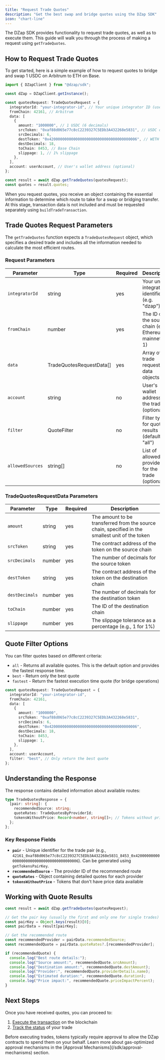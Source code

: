 ```yaml
---
title: "Request Trade Quotes"
description: "Get the best swap and bridge quotes using the DZap SDK"
icon: "chart-line"
---
```


The DZap SDK provides functionality to request trade quotes, as well as to execute them. This guide will walk you through the process of making a request using `getTradeQuotes`.

## How to Request Trade Quotes

To get started, here is a simple example of how to request quotes to bridge and swap 1 USDC on Arbitrum to ETH on Base.

```typescript
import { DZapClient } from "@dzap/sdk";

const dZap = DZapClient.getInstance();

const quotesRequest: TradeQuotesRequest = {
  integratorId: "your-integrator-id", // Your unique integrator ID (use "dzap" for testing)
  fromChain: 42161, // Arbitrum
  data: [
    {
      amount: "1000000", // 1 USDC (6 decimals)
      srcToken: "0xaf88d065e77c8cC2239327C5EDb3A432268e5831", // USDC on Arbitrum
      srcDecimals: 6,
      destToken: "0x4200000000000000000000000000000000000006", // WETH on Base
      destDecimals: 18,
      toChain: 8453, // Base Chain
      slippage: 1, // 1% slippage
    },
  ],
  account: userAccount, // User's wallet address (optional)
};

const result = await dZap.getTradeQuotes(quotesRequest);
const quotes = result.quotes;
```

When you request quotes, you receive an object containing the essential information to determine which route to take for a swap or bridging transfer. At this stage, transaction data is not included and must be requested separately using `buildTradeTransaction`.

## Trade Quotes Request Parameters

The `getTradeQuotes` function expects a `TradeQuotesRequest` object, which specifies a desired trade and includes all the information needed to calculate the most efficient routes.

### Request Parameters

| Parameter        | Type                     | Required | Description                                              |
| ---------------- | ------------------------ | -------- | -------------------------------------------------------- |
| `integratorId`   | string                   | yes      | Your unique integrator identifier (e.g. "dzap")          |
| `fromChain`      | number                   | yes      | The ID of the source chain (e.g., Ethereum mainnet is 1) |
| `data`           | TradeQuotesRequestData[] | yes      | Array of trade request data objects                      |
| `account`        | string                   | no       | User's wallet address for the trade (optional)           |
| `filter`         | QuoteFilter              | no       | Filter type for quote results (default is "all")         |
| `allowedSources` | string[]                 | no       | List of allowed providers for the trade (optional)       |

### TradeQuotesRequestData Parameters

| Parameter      | Type   | Required | Description                                                                                     |
| -------------- | ------ | -------- | ----------------------------------------------------------------------------------------------- |
| `amount`       | string | yes      | The amount to be transferred from the source chain, specified in the smallest unit of the token |
| `srcToken`     | string | yes      | The contract address of the token on the source chain                                           |
| `srcDecimals`  | number | yes      | The number of decimals for the source token                                                     |
| `destToken`    | string | yes      | The contract address of the token on the destination chain                                      |
| `destDecimals` | number | yes      | The number of decimals for the destination token                                                |
| `toChain`      | number | yes      | The ID of the destination chain                                                                 |
| `slippage`     | number | yes      | The slippage tolerance as a percentage (e.g., 1 for 1%)                                         |

## Quote Filter Options

You can filter quotes based on different criteria:

- `all` - Returns all available quotes. This is the default option and provides the fastest response time.
- `best` - Return only the best quote
- `fastest` - Return the fastest execution time quote (for bridge operations)

```typescript
const quotesRequest: TradeQuotesRequest = {
  integratorId: "your-integrator-id",
  fromChain: 42161,
  data: [
    {
      amount: "1000000",
      srcToken: "0xaf88d065e77c8cC2239327C5EDb3A432268e5831",
      srcDecimals: 6,
      destToken: "0x4200000000000000000000000000000000000006",
      destDecimals: 18,
      toChain: 8453,
      slippage: 1,
    },
  ],
  account: userAccount,
  filter: "best", // Only return the best quote
};
```

## Understanding the Response

The response contains detailed information about available routes:

```typescript
type TradeQuotesResponse = {
  [pair: string]: {
    recommendedSource: string;
    quoteRates: TradeQuotesByProviderId;
    tokensWithoutPrice: Record<number, string[]>; // Tokens without price data by chain ID
  };
};
```

### Key Response Fields

- **`pair`** - Unique identifier for the trade pair (e.g., `42161_0xaf88d065e77c8cC2239327C5EDb3A432268e5831_8453_0x42000000000000000000000000000000000000006`). Can be generated using `getTokensPairKey`.
- **`recommendedSource`** - The provider ID of the recommended route
- **`quoteRates`** - Object containing detailed quotes for each provider
- **`tokensWithoutPrice`** - Tokens that don't have price data available

## Working with Quote Results

```typescript
const result = await dZap.getTradeQuotes(quotesRequest);

// Get the pair key (usually the first and only one for single trades)
const pairKey = Object.keys(result)[0];
const pairData = result[pairKey];

// Get the recommended route
const recommendedProvider = pairData.recommendedSource;
const recommendedQuote = pairData.quoteRates?.[recommendedProvider];

if (recommendedQuote) {
  console.log("Best route details:");
  console.log("Source amount:", recommendedQuote.srcAmount);
  console.log("Destination amount:", recommendedQuote.destAmount);
  console.log("Provider:", recommendedQuote.providerDetails.name);
  console.log("Estimated duration:", recommendedQuote.duration);
  console.log("Price impact:", recommendedQuote.priceImpactPercent);
}
```

## Next Steps

Once you have received quotes, you can proceed to:

1. [Execute the transaction](/sdk/trade/execute-transaction) on the blockchain
2. [Track the status](/sdk/trade/status-tracking) of your trade

<Note>
  Before executing trades, tokens typically require approval to allow the DZap
  contracts to spend them on your behalf. Learn more about gas-optimized
  approval mechanisms in the [Approval Mechanisms](/sdk/approval-mechanisms)
  section.
</Note>
